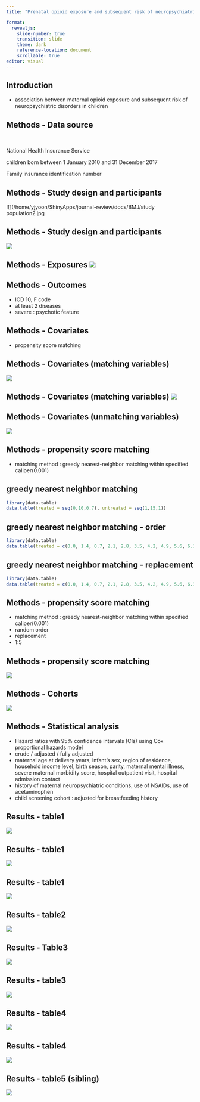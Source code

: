 ```yaml
---
title: "Prenatal opioid exposure and subsequent risk of neuropsychiatric disorders in children"

format: 
  revealjs:
    slide-number: true
    transition: slide
    theme: dark
    reference-location: document
    scrollable: true
editor: visual
---
```


## Introduction

-   association between maternal opioid exposure and subsequent risk of neuropsychiatric disorders in children

## Methods - Data source

<br/>

::: {.fragment .fade-in}
National Health Insurance Service
:::

::: {.fragment .fade-in}
children born between 1 January 2010 and 31 December 2017
:::

::: {.fragment .fade-in}
Family insurance identification number
:::

## Methods - Study design and participants

![](/home/yjyoon/ShinyApps/journal-review/docs/BMJ/study population2.jpg

## Methods - Study design and participants

![](/home/yjyoon/ShinyApps/journal-review/docs/BMJ/study%20population1.jpg)

## Methods - Exposures ![](/home/yjyoon/ShinyApps/journal-review/docs/BMJ/exposure1.jpg)

## Methods - Outcomes

-   ICD 10, F code
-   at least 2 diseases
-   severe : psychotic feature

## Methods - Covariates

-   propensity score matching

## Methods - Covariates (matching variables)

![](/home/yjyoon/ShinyApps/journal-review/docs/BMJ/covariates1.jpg)

## Methods - Covariates (matching variables) ![](/home/yjyoon/ShinyApps/journal-review/docs/BMJ/covariates2.jpg)

## Methods - Covariates (unmatching variables)

![](/home/yjyoon/ShinyApps/journal-review/docs/BMJ/covariates3.jpg)

## Methods - propensity score matching

-   matching method : greedy nearest-neighbor matching within specified caliper(0.001)

## greedy nearest neighbor matching

```r

library(data.table) 
data.table(treated = seq(0,10,0.7), untreated = seq(1,15,1))
```

## greedy nearest neighbor matching - order

```r

library(data.table)
data.table(treated = c(0.0, 1.4, 0.7, 2.1, 2.8, 3.5, 4.2, 4.9, 5.6, 6.3, 7.0, 7.7, 8.4, 9.1, 9.8), untreated = seq(1,15,1))
```

## greedy nearest neighbor matching - replacement

```r
library(data.table) 
data.table(treated = c(0.0, 1.4, 0.7, 2.1, 2.8, 3.5, 4.2, 4.9, 5.6, 6.3, 7.0, 7.7, 8.4, 9.1, 9.8), untreated = seq(0,14,1))
```

## Methods - propensity score matching

-   matching method : greedy nearest-neighbor matching within specified caliper(0.001)
-   random order
-   replacement
-   1:5

## Methods - propensity score matching

![](/home/yjyoon/ShinyApps/journal-review/docs/BMJ/matching1.jpg)

## Methods - Cohorts

![](/home/yjyoon/ShinyApps/journal-review/docs/BMJ/study%20population1.jpg)

## Methods - Statistical analysis

-   Hazard ratios with 95% confidence intervals (CIs) using Cox proportional hazards model
-   crude / adjusted / fully adjusted
-   maternal age at delivery years, infant's sex, region of residence, household income level, birth season, parity, maternal mental illness, severe maternal morbidity score, hospital outpatient visit, hospital admission contact\
-   history of maternal neuropsychiatric conditions, use of NSAIDs, use of acetaminophen
-   child screening cohort : adjusted for breastfeeding history

## Results - table1

![](/home/yjyoon/ShinyApps/journal-review/docs/BMJ/Table1.1jpg)

## Results - table1

![](/home/yjyoon/ShinyApps/journal-review/docs/BMJ/Table1.2.jpg)

## Results - table1

![](/home/yjyoon/ShinyApps/journal-review/docs/BMJ/Table1.3.jpg)

## Results - table2

![](/home/yjyoon/ShinyApps/journal-review/docs/BMJ/Table2.jpg)

## Results - Table3

![](/home/yjyoon/ShinyApps/journal-review/docs/BMJ/Table3.jpg)

## Results - table3

![](/home/yjyoon/ShinyApps/journal-review/docs/BMJ/Table3.2.jpg)

## Results - table4

![](/home/yjyoon/ShinyApps/journal-review/docs/BMJ/Table4.1.jpg)

## Results - table4

![](/home/yjyoon/ShinyApps/journal-review/docs/BMJ/Table4.2.jpg)

## Results - table5 (sibling)

![](/home/yjyoon/ShinyApps/journal-review/docs/BMJ/Table5.jpg)
